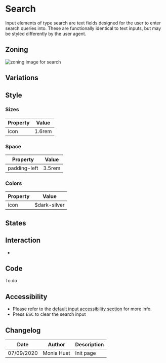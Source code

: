 

<Meta title="Components/Form/Fields/Search" />

<TableOfContent />

# Search

Input elements of type search are text fields designed for the user to enter search queries into.
These are functionally identical to text inputs, but may be styled differently by the user agent.

## Zoning

<img src={InputZoning} alt="zoning image for search" className="full" class="full" />

## Variations

## Style

### Sizes

| Property                       | Value             | 
| ------------------------------ | ----------------- | 
| icon							 | 1.6rem      |


### Space

| Property                       | Value             | 
| ------------------------------ | ----------------- | 
| padding-left					 | 3.5rem            | 

### Colors

| Property                       | Value                               | 
| ------------------------------ | ----------------------------------- | 
| icon		                     | $dark-silver                        |


## States

<Preview>
    <Story name="default">
        <Form.Search label="Search" />
    </Story>
    <Story name="disabled">
        <Form.Search label="Disabled Search" disabled />
    </Story>
    <Story name="read-only">
        <Form.Search label="Read-Only Search" readOnly />
    </Story>
</Preview>

## Interaction

-

## Code

To do

## Accessibility

- Please refer to the <a href="">default input accessibility section</a> for more info.
- Press <kbd>ESC</kbd> to clear the search input


## Changelog

| Date       | Author      | Description |
| ---------- | ----------- | ----------- |
| 07/09/2020 | Monia Huet  | Init page   |
